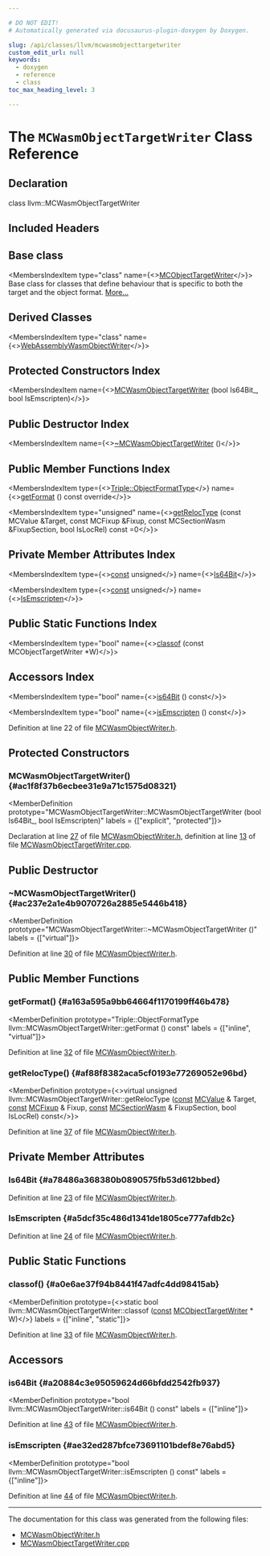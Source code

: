 ```yaml
---

# DO NOT EDIT!
# Automatically generated via docusaurus-plugin-doxygen by Doxygen.

slug: /api/classes/llvm/mcwasmobjecttargetwriter
custom_edit_url: null
keywords:
  - doxygen
  - reference
  - class
toc_max_heading_level: 3

---
```





# The `MCWasmObjectTargetWriter` Class Reference

<DoxygenPage pluginConfig={pluginConfig}>



## Declaration

<CodeBlock>class llvm::MCWasmObjectTargetWriter</CodeBlock>

## Included Headers

<IncludesList>
<IncludesListItem
  filePath="llvm/MC/MCWasmObjectWriter.h"
  permalink="/docs/api/files/include/include/llvm/include/llvm/mc/mcwasmobjectwriter-h"
  isLocal="true" />
</IncludesList>

## Base class

<MembersIndex>

<MembersIndexItem
  type="class"
  name={<><a href="/docs/api/classes/llvm/mcobjecttargetwriter">MCObjectTargetWriter</a></>}>
Base class for classes that define behaviour that is specific to both the target and the object format. <a href="/docs/api/classes/llvm/mcobjecttargetwriter/#details">More...</a>
</MembersIndexItem>

</MembersIndex>

## Derived Classes

<MembersIndex>

<MembersIndexItem
  type="class"
  name={<><a href="/docs/api/classes/anonymous-namespace-webassemblywasmobjectwriter-cpp-/webassemblywasmobjectwriter">WebAssemblyWasmObjectWriter</a></>}>
</MembersIndexItem>

</MembersIndex>

## Protected Constructors Index

<MembersIndex>

<MembersIndexItem
  name={<><a href="#ac1f8f37b6ecbee31e9a71c1575d08321">MCWasmObjectTargetWriter</a> (bool Is64Bit&#95;, bool IsEmscripten)</>}>
</MembersIndexItem>

</MembersIndex>

## Public Destructor Index

<MembersIndex>

<MembersIndexItem
  name={<><a href="#ac237e2a1e4b9070726a2885e5446b418">~MCWasmObjectTargetWriter</a> ()</>}>
</MembersIndexItem>

</MembersIndex>

## Public Member Functions Index

<MembersIndex>

<MembersIndexItem
  type={<><a href="/docs/api/classes/llvm/triple/#a83e907e55fa50e093caa96a0aff96201">Triple::ObjectFormatType</a></>}
  name={<><a href="#a163a595a9bb64664f1170199ff46b478">getFormat</a> () const override</>}>
</MembersIndexItem>

<MembersIndexItem
  type="unsigned"
  name={<><a href="#af88f8382aca5cf0193e77269052e96bd">getRelocType</a> (const MCValue &amp;Target, const MCFixup &amp;Fixup, const MCSectionWasm &amp;FixupSection, bool IsLocRel) const =0</>}>
</MembersIndexItem>

</MembersIndex>

## Private Member Attributes Index

<MembersIndex>

<MembersIndexItem
  type={<><a href="/docs/api/files/lib/lib/target/lib/target/aarch64/aarch64promoteconstant-cpp/#a90f8350fecae261c25be85d38b451bff">const</a> unsigned</>}
  name={<><a href="#a78486a368380b0890575fb53d612bbed">Is64Bit</a></>}>
</MembersIndexItem>

<MembersIndexItem
  type={<><a href="/docs/api/files/lib/lib/target/lib/target/aarch64/aarch64promoteconstant-cpp/#a90f8350fecae261c25be85d38b451bff">const</a> unsigned</>}
  name={<><a href="#a5dcf35c486d1341de1805ce777afdb2c">IsEmscripten</a></>}>
</MembersIndexItem>

</MembersIndex>

## Public Static Functions Index

<MembersIndex>

<MembersIndexItem
  type="bool"
  name={<><a href="#a0e6ae37f94b8441f47adfc4dd98415ab">classof</a> (const MCObjectTargetWriter &#42;W)</>}>
</MembersIndexItem>

</MembersIndex>

## Accessors Index

<MembersIndex>

<MembersIndexItem
  type="bool"
  name={<><a href="#a20884c3e95059624d66bfdd2542fb937">is64Bit</a> () const</>}>
</MembersIndexItem>

<MembersIndexItem
  type="bool"
  name={<><a href="#ae32ed287bfce73691101bdef8e76abd5">isEmscripten</a> () const</>}>
</MembersIndexItem>

</MembersIndex>


Definition at line 22 of file <a href="/docs/api/files/include/include/llvm/include/llvm/mc/mcwasmobjectwriter-h">MCWasmObjectWriter.h</a>.

<SectionDefinition>

## Protected Constructors

### MCWasmObjectTargetWriter() {#ac1f8f37b6ecbee31e9a71c1575d08321}

<MemberDefinition
  prototype="MCWasmObjectTargetWriter::MCWasmObjectTargetWriter (bool Is64Bit_, bool IsEmscripten)"
  labels = {["explicit", "protected"]}>

Declaration at line <a href="/docs/api/files/include/include/llvm/include/llvm/mc/mcwasmobjectwriter-h/#l00027">27</a> of file <a href="/docs/api/files/include/include/llvm/include/llvm/mc/mcwasmobjectwriter-h">MCWasmObjectWriter.h</a>, definition at line <a href="/docs/api/files/lib/lib/mc/mcwasmobjecttargetwriter-cpp/#l00013">13</a> of file <a href="/docs/api/files/lib/lib/mc/mcwasmobjecttargetwriter-cpp">MCWasmObjectTargetWriter.cpp</a>.
</MemberDefinition>

</SectionDefinition>

<SectionDefinition>

## Public Destructor

### ~MCWasmObjectTargetWriter() {#ac237e2a1e4b9070726a2885e5446b418}

<MemberDefinition
  prototype="MCWasmObjectTargetWriter::~MCWasmObjectTargetWriter ()"
  labels = {["virtual"]}>

Definition at line <a href="/docs/api/files/include/include/llvm/include/llvm/mc/mcwasmobjectwriter-h/#l00030">30</a> of file <a href="/docs/api/files/include/include/llvm/include/llvm/mc/mcwasmobjectwriter-h">MCWasmObjectWriter.h</a>.
</MemberDefinition>

</SectionDefinition>

<SectionDefinition>

## Public Member Functions

### getFormat() {#a163a595a9bb64664f1170199ff46b478}

<MemberDefinition
  prototype="Triple::ObjectFormatType llvm::MCWasmObjectTargetWriter::getFormat () const"
  labels = {["inline", "virtual"]}>

Definition at line <a href="/docs/api/files/include/include/llvm/include/llvm/mc/mcwasmobjectwriter-h/#l00032">32</a> of file <a href="/docs/api/files/include/include/llvm/include/llvm/mc/mcwasmobjectwriter-h">MCWasmObjectWriter.h</a>.
</MemberDefinition>

### getRelocType() {#af88f8382aca5cf0193e77269052e96bd}

<MemberDefinition
  prototype={<>virtual unsigned llvm::MCWasmObjectTargetWriter::getRelocType (<a href="/docs/api/files/lib/lib/target/lib/target/aarch64/aarch64promoteconstant-cpp/#a90f8350fecae261c25be85d38b451bff">const</a> <a href="/docs/api/classes/llvm/mcvalue">MCValue</a> &amp; Target, <a href="/docs/api/files/lib/lib/target/lib/target/aarch64/aarch64promoteconstant-cpp/#a90f8350fecae261c25be85d38b451bff">const</a> <a href="/docs/api/classes/llvm/mcfixup">MCFixup</a> &amp; Fixup, <a href="/docs/api/files/lib/lib/target/lib/target/aarch64/aarch64promoteconstant-cpp/#a90f8350fecae261c25be85d38b451bff">const</a> <a href="/docs/api/classes/llvm/mcsectionwasm">MCSectionWasm</a> &amp; FixupSection, bool IsLocRel) const</>}>

Definition at line <a href="/docs/api/files/include/include/llvm/include/llvm/mc/mcwasmobjectwriter-h/#l00037">37</a> of file <a href="/docs/api/files/include/include/llvm/include/llvm/mc/mcwasmobjectwriter-h">MCWasmObjectWriter.h</a>.
</MemberDefinition>

</SectionDefinition>

<SectionDefinition>

## Private Member Attributes

### Is64Bit {#a78486a368380b0890575fb53d612bbed}

<MemberDefinition
  prototype="const unsigned llvm::MCWasmObjectTargetWriter::Is64Bit">

Definition at line <a href="/docs/api/files/include/include/llvm/include/llvm/mc/mcwasmobjectwriter-h/#l00023">23</a> of file <a href="/docs/api/files/include/include/llvm/include/llvm/mc/mcwasmobjectwriter-h">MCWasmObjectWriter.h</a>.
</MemberDefinition>

### IsEmscripten {#a5dcf35c486d1341de1805ce777afdb2c}

<MemberDefinition
  prototype="const unsigned llvm::MCWasmObjectTargetWriter::IsEmscripten">

Definition at line <a href="/docs/api/files/include/include/llvm/include/llvm/mc/mcwasmobjectwriter-h/#l00024">24</a> of file <a href="/docs/api/files/include/include/llvm/include/llvm/mc/mcwasmobjectwriter-h">MCWasmObjectWriter.h</a>.
</MemberDefinition>

</SectionDefinition>

<SectionDefinition>

## Public Static Functions

### classof() {#a0e6ae37f94b8441f47adfc4dd98415ab}

<MemberDefinition
  prototype={<>static bool llvm::MCWasmObjectTargetWriter::classof (<a href="/docs/api/files/lib/lib/target/lib/target/aarch64/aarch64promoteconstant-cpp/#a90f8350fecae261c25be85d38b451bff">const</a> <a href="/docs/api/classes/llvm/mcobjecttargetwriter">MCObjectTargetWriter</a> &#42; W)</>}
  labels = {["inline", "static"]}>

Definition at line <a href="/docs/api/files/include/include/llvm/include/llvm/mc/mcwasmobjectwriter-h/#l00033">33</a> of file <a href="/docs/api/files/include/include/llvm/include/llvm/mc/mcwasmobjectwriter-h">MCWasmObjectWriter.h</a>.
</MemberDefinition>

</SectionDefinition>

<SectionDefinition>

## Accessors

### is64Bit {#a20884c3e95059624d66bfdd2542fb937}

<MemberDefinition
  prototype="bool llvm::MCWasmObjectTargetWriter::is64Bit () const"
  labels = {["inline"]}>

Definition at line <a href="/docs/api/files/include/include/llvm/include/llvm/mc/mcwasmobjectwriter-h/#l00043">43</a> of file <a href="/docs/api/files/include/include/llvm/include/llvm/mc/mcwasmobjectwriter-h">MCWasmObjectWriter.h</a>.
</MemberDefinition>

### isEmscripten {#ae32ed287bfce73691101bdef8e76abd5}

<MemberDefinition
  prototype="bool llvm::MCWasmObjectTargetWriter::isEmscripten () const"
  labels = {["inline"]}>

Definition at line <a href="/docs/api/files/include/include/llvm/include/llvm/mc/mcwasmobjectwriter-h/#l00044">44</a> of file <a href="/docs/api/files/include/include/llvm/include/llvm/mc/mcwasmobjectwriter-h">MCWasmObjectWriter.h</a>.
</MemberDefinition>

</SectionDefinition>

<hr/>

The documentation for this class was generated from the following files:

<ul>
<li><a href="/docs/api/files/include/include/llvm/include/llvm/mc/mcwasmobjectwriter-h">MCWasmObjectWriter.h</a></li>
<li><a href="/docs/api/files/lib/lib/mc/mcwasmobjecttargetwriter-cpp">MCWasmObjectTargetWriter.cpp</a></li>
</ul>

</DoxygenPage>
